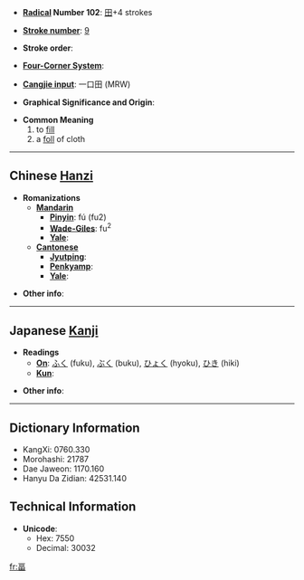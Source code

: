 * '''[[Wiktionary:Chinese radical index| Radical]] Number 102''': [[Wiktionary:Chinese radical index 田|田]]+4 strokes

* '''[[Wiktionary:Chinese total strokes index|Stroke number]]''': [[Wiktionary:Chinese total strokes index 9|9]]

* '''Stroke order''': 

* '''[[Wiktionary:Chinese four corner index|Four-Corner System]]''': 

* '''[[Wiktionary:Chinese Cangjie index|Cangjie input]]''': 一口田 (MRW)

* '''Graphical Significance and Origin''': 

* '''Common Meaning'''
*#to [[fill]]
*# a [[foll]] of cloth<!-- is "foll" a real word or a typo? -->

----

== Chinese [[Hanzi]] ==

* '''Romanizations'''
** '''[[Mandarin]]'''
*** '''[[Pinyin]]''': fú (fu2)
*** '''[[Wade-Giles]]''': fu<sup>2</sup>
*** '''[[Yale]]''': 
** '''[[Cantonese]]'''
*** '''[[Jyutping]]''':
*** '''[[Penkyamp]]''': 
*** '''[[Yale]]''': 

* '''Other info''': 

----

== Japanese [[Kanji]] ==

* '''Readings'''
** '''[[On]]''': [[ふく]] (fuku), [[ぶく]] (buku), [[ひょく]] (hyoku), [[ひき]] (hiki)
** '''[[Kun]]''': 

* '''Other info''':  

----

== Dictionary Information ==

* KangXi: 0760.330
* Morohashi: 21787
* Dae Jaweon: 1170.160
* Hanyu Da Zidian: 42531.140

== Technical Information ==

* '''Unicode''':
** Hex: 7550
** Decimal: 30032

[[fr:畐]]